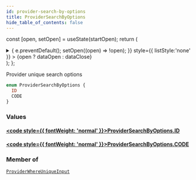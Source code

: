 ```yaml
---
id: provider-search-by-options
title: ProviderSearchByOptions
hide_table_of_contents: false
---
```






const [open, setOpen] = useState(startOpen);
return (
<details {...(open ? { open: true } : {})} className="details" style={{ border:'none', boxShadow:'none', background:'var(--ifm-background-color)' }}>
<summary
onClick={(e) => {
e.preventDefault();
setOpen((open) => !open);
}}
style={{ listStyle:'none' }} >
{open ? dataOpen : dataClose}
</summary>
{open && children}
</details>
);
};

Provider unique search options

```graphql
enum ProviderSearchByOptions {
  ID
  CODE
}
```

### Values

#### [<code style={{ fontWeight: 'normal' }}>ProviderSearchByOptions.<b>ID</b></code>](#)

>

#### [<code style={{ fontWeight: 'normal' }}>ProviderSearchByOptions.<b>CODE</b></code>](#)

>

### Member of

[`ProviderWhereUniqueInput`](/api/inputs/provider-where-unique-input) <Badge class="badge badge--secondary" text="input"/>
